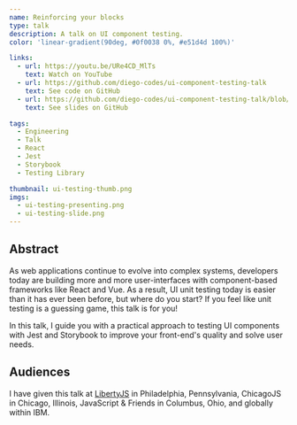 ```yaml
---
name: Reinforcing your blocks
type: talk
description: A talk on UI component testing.
color: 'linear-gradient(90deg, #0f0038 0%, #e51d4d 100%)'

links:
  - url: https://youtu.be/URe4CD_MlTs
    text: Watch on YouTube
  - url: https://github.com/diego-codes/ui-component-testing-talk
    text: See code on GitHub
  - url: https://github.com/diego-codes/ui-component-testing-talk/blob/master/slides/ui-testing-talk-slides.pdf
    text: See slides on GitHub

tags:
  - Engineering
  - Talk
  - React
  - Jest
  - Storybook
  - Testing Library

thumbnail: ui-testing-thumb.png
imgs:
  - ui-testing-presenting.png
  - ui-testing-slide.png
---
```


## Abstract

As web applications continue to evolve into complex systems, developers today are building more and more user-interfaces with component-based frameworks like React and Vue. As a result, UI unit testing today is easier than it has ever been before, but where do you start? If you feel like unit testing is a guessing game, this talk is for you!

In this talk, I guide you with a practical approach to testing UI components with Jest and Storybook to improve your front-end's quality and solve user needs.

## Audiences

I have given this talk at [LibertyJS](https://libertyjs.com/schedule/2019-10-24?sessionId=uiComponentTesting) in Philadelphia, Pennsylvania, ChicagoJS in Chicago, Illinois, JavaScript & Friends in Columbus, Ohio, and globally within IBM.
